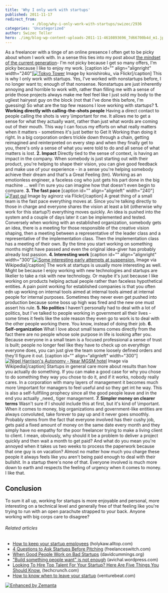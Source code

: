 ```yaml
---
title: 'Why I only work with startups'
published: 2011-11-17
redirect_from: 
            - /blog/why-i-only-work-with-startups/swizec/2936
categories: 'Uncategorized'
author: Swizec Teller
hero: ./img/blog-wp-content-uploads-2011-11-4610893696_7d66700b4d_m1.jpg
---
```

As a freelancer with a tinge of an online presence I often get to be picky about whom I work with. In a sense this ties into my post about [the mindset of the current generation](http://swizec.com/blog/we-are-not-generation-sell/swizec/2926 "We are not generation sell")- I'm not picky because I get so many offers, I'm picky because I like to enjoy my work. \[caption id="" align="alignright" width="240"][![Tokyo Tower](./img/blog-wp-content-uploads-2011-11-4610893696_7d66700b4d_m1.jpg "Tokyo Tower")](http://www.flickr.com/photos/55247267@N00/4610893696) Image by konishiroku\_ via Flickr\[/caption] This is why I only work with startups. Yes, I've worked with nonstartups before, I no longer want to; enough of that nonsense. Nonstartups are just inherently annoying and horrible to work with, rather than filling me with a sense of pride those projects always make me feel feel like I just sold my body to the ugliest hairyest guy on the block (not that I've done this before, I'm guessing) So what are the top few reasons I love working with startups? **1. Working directly with calling-the-shots people** Having a direct contact to people calling the shots is very \\important for me. It allows me to get a sense for what they actually want, rather than just what words are coming out of their mouth. This way I can focus my efforts on what really matters when it matters - sometimes it's just better to Get It Working than doing it right. In a big corporation orders trickle down through a chain, getting reimagined and reinterpreted on every step and when they finally get to you, there's only a sense of what you were told to do and all sense of what matters is lost. **2. Impact** Directly tied to the sense of context, is having an impact in the company. When somebody is just starting out with their product, you're helping to shape their vision, you can give good feedback and make use of your experience - in a sense you're helping somebody achieve their dream and that's a Great Feeling (tm). Working as an emotionless engineer, a faceless cog who just gets his part done in the big machine ... well I'm sure you can imagine how that doesn't even begin to compare. **3. The fast pace** \[caption id="" align="alignleft" width="240"][![Fast gul](./img/blog-wp-content-uploads-2011-11-4631606862_5148f506ef_m3.jpg "Fast gul")](http://www.flickr.com/photos/36093266@N06/4631606862) Image by aginorz via Flickr\[/caption] A great thing of a small team is the fast pace everything moves at. Since you're talking directly to those in charge and everyone shares the vision at least a bit (otherwise why work for this startup?) everything moves quickly. An idea is pushed into the system and a couple of days later it can be implemented and tested. Conversely when working with an established organization, somebody gets an idea, there is a meeting for those responsible of the creative vision shaping, then a meeting between a representative of the leader class and a representative of the implementation class. Then the implementation class has a meeting of their own. By the time you start working on something months might have passed and even the original idea-giver has probably already lost passion. **4. Interesting work** \[caption id="" align="alignright" width="300"][![Some interesting early attempts at suspension.](./img/blog-wp-content-uploads-2011-11-300px-Bicycle_Wheels1.jpg "Some interesting early attempts at suspension.")](http://commons.wikipedia.org/wiki/File:Bicycle_Wheels.jpg) Image via Wikipedia\[/caption] The work at startups is usually more interesting as well. Might be because I enjoy working with new technologies and startups are likelier to take a risk with new technology. Or maybe it's just because I like working on products helping actual people rather than faceless hypothetical entities. A pain point working for established companies is that you often edn up working on internal tools aimed at internal tools aimed at internal people for internal purposes. Sometimes they never even get pushed into production because some boss up high was fired and the new one must assert his rule. **5. No politics** I haven't personally had to deal with a lot of politics, but I've talked to people working in government all their lives - some times it feels like the sole reason they even go to work is to deal with the other people working there. You know, instead of doing their job. **6. Self-organization** What I love about small teams comes directly from the fact there are no people whose sole purpose in life is looking after you. Because everyone in a small team is a focused professional a sense of trust is built; people no longer feel like they have to check up on everythign everyone does, you can just give the team some loosely defined orders and they'll figure it out. \[caption id="" align="alignleft" width="300"][![Nigel Harrison's Autonomy - Near MGSM hotel](./img/blog-wp-content-uploads-2011-11-300px-SculptureMQ23.jpg "Nigel Harrison's Autonomy - Near MGSM hotel")](http://en.wikipedia.org/wiki/File:SculptureMQ2.JPG) Image via Wikipedia\[/caption] Startups in general care more about results than how you actually do something. If you can make a good case for why you chose to do something they way you chose to do it, and if it works, nobody really cares. In a corporation with many layers of management it becomes much more \\important for managers to feel useful and so they get int he way. This is also a self-fullfiling prophecy since all the good people leave and in the end you actually \_need\_ tiger management. **7. Simpler money on clearer terms** Wasn't sure if I should include this at first, but it's kind of \\important. When it comes to money, big organizations and government-like entities are always convoluted, take forever to pay up and it never goes smoothly. Probably stems from the fact that everyone involved has their cushy job, gets paid a fixed amount of money on the same date every month and they simply have no empathy for the poor freelancer trying to make a living client to client. I mean, obviously, why should it be a problem to deliver a project quickly and then wait a month to get paid? And what do you mean you're annoyed when it takes us two weeks to process the paperwork because that one guy is on vacation? Almost no matter how much you charge these people it always feels like you aren't being paid enough to deal with their bullshit. In a startup there's none of that. Everyone involved is much more down to earth and respects the feeling of urgency when it comes to money. I like that.

## Conclusion

To sum it all up, working for startups is more enjoyable and personal, more interesting on a technical level and generally free of that feeling like you're trying to run with an open parachute strapped to your back. Anyone working with big corps care to disagree?

###### Related articles

- [How to keep your startup employees](http://holykaw.alltop.com/how-to-keep-your-startup-employees) (holykaw.alltop.com)
- [4 Questions to Ask Startups Before Pitching](http://freelanceswitch.com/the-business-of-freelancing/pitching-to-startups/) (freelanceswitch.com)
- [When Good People Work on Bad Startups](http://davidcummings.org/2011/07/30/when-good-people-work-on-bad-startups/) (davidcummings.org)
- ["Build something people want" is not enough](http://avichal.wordpress.com/2011/11/14/build-something-people-want-is-not-enough/) (avichal.wordpress.com)
- [Looking To Hire Top Talent For Your Startup? Here Are Five Things You Should Know.](http://techcrunch.com/2011/11/14/looking-to-hire-top-talent-for-your-startup-here-are-five-things-you-should-know/) (techcrunch.com)
- [How to know when to leave your startup](http://venturebeat.com/2011/10/24/how-to-know-when-to-leave-your-startup/) (venturebeat.com)

[![Enhanced by Zemanta](http://img.zemanta.com/zemified_e.png?x-id=2baecdf4-23e4-4ba0-b85c-ede9cef82393)](http://www.zemanta.com/ "Enhanced by Zemanta")